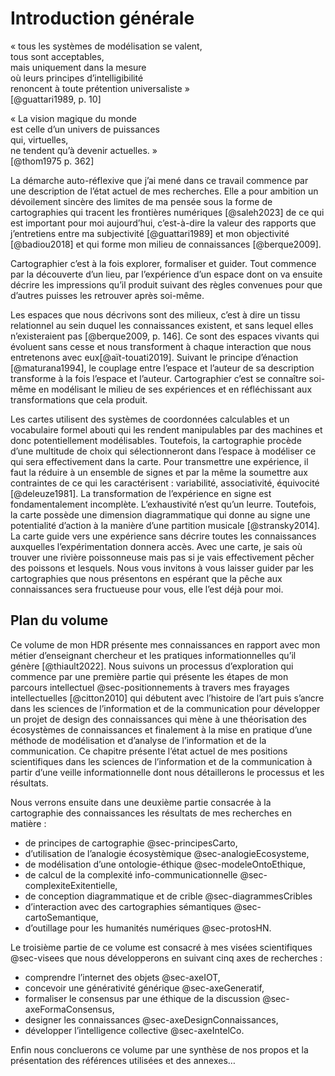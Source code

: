 # Introduction générale {#sec-part-introGen .unnumbered}

::: {#exergue1 .exergue}
« tous les systèmes de modélisation se valent,\
tous sont acceptables,\
mais uniquement dans la mesure\
où leurs principes d'intelligibilité\
renoncent à toute prétention universaliste »\
[@guattari1989, p. 10]
:::

::: {#exergue2 .exergue}
« La vision magique du monde\
est celle d'un univers de puissances\
qui, virtuelles,\
ne tendent qu'à devenir actuelles. »\
[@thom1975 p. 362]
:::


La démarche auto-réflexive que j'ai mené dans ce travail commence par une description de l'état actuel de mes recherches. Elle a pour ambition un dévoilement sincère des limites de ma pensée sous la forme de cartographies qui tracent les frontières numériques [@saleh2023] de ce qui est important pour moi aujourd'hui, c'est-à-dire la valeur des rapports que j'entretiens entre ma subjectivité [@guattari1989] et mon objectivité [@badiou2018] et qui forme mon milieu de connaissances [@berque2009].

Cartographier c'est à la fois explorer, formaliser et guider. Tout commence par la découverte d'un lieu, par l'expérience d'un espace dont on va ensuite décrire les impressions qu'il produit suivant des règles convenues pour que d'autres puisses les retrouver après soi-même.

Les espaces que nous décrivons sont des milieux, c'est à dire un tissu relationnel au sein duquel les connaissances existent, et sans lequel elles n'existeraient pas [@berque2009, p. 146]. Ce sont des espaces vivants qui évoluent sans cesse et nous transforment à chaque interaction que nous entretenons avec eux[@aït-touati2019]. Suivant le principe d'énaction [@maturana1994], le couplage entre l'espace et l'auteur de sa description transforme à la fois l'espace et l'auteur. Cartographier c'est se connaître soi-même en modélisant le milieu de ses expériences et en réfléchissant aux transformations que cela produit.

Les cartes utilisent des systèmes de coordonnées calculables et un vocabulaire formel abouti qui les rendent manipulables par des machines et donc potentiellement modélisables. Toutefois, la cartographie procède d'une multitude de choix qui sélectionneront dans l'espace à modéliser ce qui sera effectivement dans la carte. Pour transmettre une expérience, il faut la réduire à un ensemble de signes et par la même la soumettre aux contraintes de ce qui les caractérisent : variabilité, associativité, équivocité [@deleuze1981]. La transformation de l'expérience en signe est fondamentalement incomplète. L'exhaustivité n'est qu'un leurre. Toutefois, la carte possède une dimension diagrammatique qui donne au signe une potentialité d'action à la manière d'une partition musicale [@stransky2014]. La carte guide vers une expérience sans décrire toutes les connaissances auxquelles l'expérimentation donnera accès. Avec une carte, je sais où trouver une rivière poissonneuse mais pas si je vais effectivement pêcher des poissons et lesquels. Nous vous invitons à vous laisser guider par les cartographies que nous présentons en espérant que la pêche aux connaissances sera fructueuse pour vous, elle l'est déjà pour moi.

## Plan du volume {#sec-planVolume}
Ce volume de mon HDR présente mes connaissances en rapport avec mon métier d'enseignant chercheur et les pratiques informationnelles qu'il génère [@thiault2022].
Nous suivons un processus d'exploration qui commence par une première partie qui présente les étapes de mon parcours intellectuel @sec-positionnements à travers mes frayages intellectuelles [@citton2010] qui débutent avec l'histoire de l'art puis s'ancre dans les sciences de l'information et de la communication pour développer un projet de design des connaissances qui mène à une théorisation des écosystèmes de connaissances et finalement à la mise en pratique d'une méthode de modélisation et d'analyse de l'information et de la communication. Ce chapitre présente l'état actuel de mes positions scientifiques dans les sciences de l'information et de la communication à partir d'une veille informationnelle dont nous détaillerons le processus et les résultats. 

Nous verrons ensuite dans une deuxième partie consacrée à la cartographie des connaissances les résultats de mes recherches en matière :

-   de principes de cartographie @sec-principesCarto,
-   d'utilisation de l'analogie écosystèmique @sec-analogieEcosysteme,
-   de modélisation d'une ontologie-éthique @sec-modeleOntoEthique,
-   de calcul de la complexité info-communicationnelle @sec-complexiteExitentielle,
-   de conception diagrammatique et de crible @sec-diagrammesCribles
-   d'interaction avec des cartographies sémantiques @sec-cartoSemantique,
-   d'outillage pour les humanités numériques @sec-protosHN.

Le troisième partie de ce volume est consacré à mes visées scientifiques @sec-visees que nous développerons en suivant cinq axes de recherches :

-   comprendre l'internet des objets @sec-axeIOT,
-   concevoir une générativité générique @sec-axeGeneratif,
-   formaliser le consensus par une éthique de la discussion @sec-axeFormaConsensus,
-   designer les connaissances @sec-axeDesignConnaissances,
-   développer l'intelligence collective @sec-axeIntelCo.

Enfin nous concluerons ce volume par une synthèse de nos propos et la présentation des références utilisées et des annexes...
